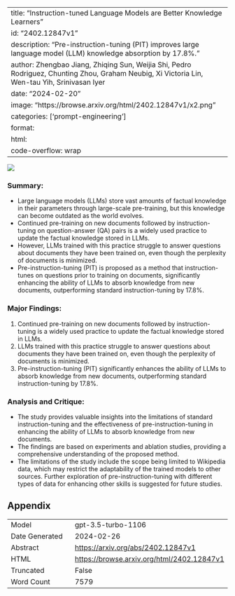 
---
title: "Instruction-tuned Language Models are Better Knowledge Learners"
id: "2402.12847v1"
description: "Pre-instruction-tuning (PIT) improves large language model (LLM) knowledge absorption by 17.8%."
author: Zhengbao Jiang, Zhiqing Sun, Weijia Shi, Pedro Rodriguez, Chunting Zhou, Graham Neubig, Xi Victoria Lin, Wen-tau Yih, Srinivasan Iyer
date: "2024-02-20"
image: "https://browse.arxiv.org/html/2402.12847v1/x2.png"
categories: ['prompt-engineering']
format:
  html:
    code-overflow: wrap
---

![](https://browse.arxiv.org/html/2402.12847v1/x2.png)

### **Summary:**
- Large language models (LLMs) store vast amounts of factual knowledge in their parameters through large-scale pre-training, but this knowledge can become outdated as the world evolves.
- Continued pre-training on new documents followed by instruction-tuning on question-answer (QA) pairs is a widely used practice to update the factual knowledge stored in LLMs.
- However, LLMs trained with this practice struggle to answer questions about documents they have been trained on, even though the perplexity of documents is minimized.
- Pre-instruction-tuning (PIT) is proposed as a method that instruction-tunes on questions prior to training on documents, significantly enhancing the ability of LLMs to absorb knowledge from new documents, outperforming standard instruction-tuning by 17.8%.

### **Major Findings:**
1. Continued pre-training on new documents followed by instruction-tuning is a widely used practice to update the factual knowledge stored in LLMs.
2. LLMs trained with this practice struggle to answer questions about documents they have been trained on, even though the perplexity of documents is minimized.
3. Pre-instruction-tuning (PIT) significantly enhances the ability of LLMs to absorb knowledge from new documents, outperforming standard instruction-tuning by 17.8%.

### **Analysis and Critique:**
- The study provides valuable insights into the limitations of standard instruction-tuning and the effectiveness of pre-instruction-tuning in enhancing the ability of LLMs to absorb knowledge from new documents.
- The findings are based on experiments and ablation studies, providing a comprehensive understanding of the proposed method.
- The limitations of the study include the scope being limited to Wikipedia data, which may restrict the adaptability of the trained models to other sources. Further exploration of pre-instruction-tuning with different types of data for enhancing other skills is suggested for future studies.

## Appendix

|          |          |
|----------|----------|
| Model     | gpt-3.5-turbo-1106       |
| Date Generated     | 2024-02-26       |
| Abstract | [https://arxiv.org/abs/2402.12847v1](https://arxiv.org/abs/2402.12847v1)        |
| HTML     | [https://browse.arxiv.org/html/2402.12847v1](https://browse.arxiv.org/html/2402.12847v1)       |
| Truncated       | False       |
| Word Count       | 7579       |
